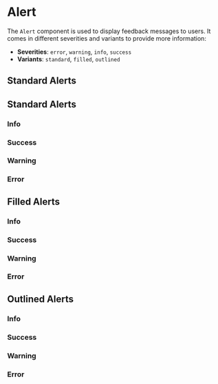 

<Meta title="Molecules/Alert" of={Stories} />

# Alert

The `Alert` component is used to display feedback messages to users. It comes in different severities and variants to provide more information:

- **Severities**: `error`, `warning`, `info`, `success`
- **Variants**: `standard`, `filled`, `outlined`

## Standard Alerts

## Standard Alerts

### Info

<Canvas of={Stories.StandardInfoAlert} />

### Success

<Canvas of={Stories.StandardSuccessAlert} />

### Warning

<Canvas of={Stories.StandardWarningAlert} />

### Error

<Canvas of={Stories.StandardErrorAlert} />

## Filled Alerts

### Info

<Canvas of={Stories.FilledInfoAlert} />

### Success

<Canvas of={Stories.FilledSuccessAlert} />

### Warning

<Canvas of={Stories.FilledWarningAlert} />

### Error

<Canvas of={Stories.FilledErrorAlert} />

## Outlined Alerts

### Info

<Canvas of={Stories.OutlinedInfoAlert} />

### Success

<Canvas of={Stories.OutlinedSuccessAlert} />

### Warning

<Canvas of={Stories.OutlinedWarningAlert} />

### Error

<Canvas of={Stories.OutlinedErrorAlert} />
